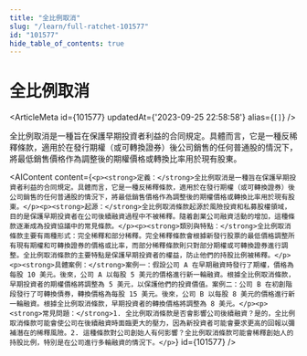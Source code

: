 ```yaml
---
title: "全比例取消"
slug: "/learn/full-ratchet-101577"
id: "101577"
hide_table_of_contents: true
---
```



# 全比例取消

<ArticleMeta id={101577} updatedAt={'2023-09-25 22:58:58'} alias={`[]`} />
<div className='border-solid border-b border-t-0 my-4 border-[var(--ifm-color-gray-300)]' />

全比例取消是一種旨在保護早期投資者利益的合同規定。具體而言，它是一種反稀釋條款，適用於在發行期權（或可轉換證券）後公司銷售的任何普通股的情況下，將最低銷售價格作為調整後的期權價格或轉換比率用於現有股東。

<AIContent content={`<p><strong>定義：</strong>全比例取消是一種旨在保護早期投資者利益的合同規定。具體而言，它是一種反稀釋條款，適用於在發行期權（或可轉換證券）後公司銷售的任何普通股的情況下，將最低銷售價格作為調整後的期權價格或轉換比率用於現有股東。</p><p><strong>起源：</strong>全比例取消條款起源於風險投資和私募股權領域，目的是保護早期投資者在公司後續融資過程中不被稀釋。隨着創業公司融資活動的增加，這種條款逐漸成為投資協議中的常見條款。</p><p><strong>類別與特點：</strong>全比例取消條款主要有兩種形式：完全稀釋和部分稀釋。完全稀釋條款會根據新發行股票的最低價格調整所有現有期權和可轉換證券的價格或比率，而部分稀釋條款則只對部分期權或可轉換證券進行調整。全比例取消條款的主要特點是保護早期投資者的權益，防止他們的持股比例被稀釋。</p><p><strong>具體案例：</strong>案例一：假設公司 A 在早期融資時發行了期權，價格為每股 10 美元。後來，公司 A 以每股 5 美元的價格進行新一輪融資。根據全比例取消條款，早期投資者的期權價格將調整為 5 美元，以保護他們的投資價值。案例二：公司 B 在初創階段發行了可轉換債券，轉換價格為每股 15 美元。後來，公司 B 以每股 8 美元的價格進行新一輪融資。根據全比例取消條款，早期投資者的轉換價格將調整為 8 美元。</p><p><strong>常見問題：</strong>1. 全比例取消條款是否會影響公司後續融資？是的，全比例取消條款可能會使公司在後續融資時面臨更大的壓力，因為新投資者可能會要求更高的回報以彌補潛在的稀釋風險。2. 這種條款對公司創始人有何影響？全比例取消條款可能會稀釋創始人的持股比例，特別是在公司進行多輪融資的情況下。</p>`} id={101577} />

